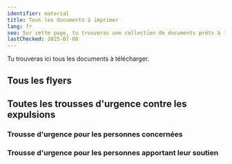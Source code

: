 ```yaml
---
identifier: material
title: Tous les documents à imprimer
lang: fr
seo: Sur cette page, tu trouveras une collection de documents prêts à imprimer. Tu peux télécharger tous les flyers sous forme de fichier unique, les imprimer et les distribuer.
lastChecked: 2025-07-08
---
```


Tu trouveras ici tous les documents à télécharger.

## Tous les flyers

<PdfLink collection="flyers" identifier="all" lang="all"></PdfLink>
<PdfLink collection="flyers" identifier="all" lang="ar"></PdfLink>
<PdfLink collection="flyers" identifier="all" lang="de"></PdfLink>
<PdfLink collection="flyers" identifier="all" lang="en"></PdfLink>
<PdfLink collection="flyers" identifier="all" lang="es"></PdfLink>
<PdfLink collection="flyers" identifier="all" lang="fr"></PdfLink>
<PdfLink collection="flyers" identifier="all" lang="ku"></PdfLink>

## Toutes les trousses d'urgence contre les expulsions
### Trousse d'urgence pour les personnes concernées

<PdfLink collection="kits" identifier="affected" lang="ar"></PdfLink>
<PdfLink collection="kits" identifier="affected" lang="de"></PdfLink>
<PdfLink collection="kits" identifier="affected" lang="en"></PdfLink>
<PdfLink collection="kits" identifier="affected" lang="es"></PdfLink>
<PdfLink collection="kits" identifier="affected" lang="fr"></PdfLink>
<PdfLink collection="kits" identifier="affected" lang="ku"></PdfLink>

### Trousse d'urgence pour les personnes apportant leur soutien

<PdfLink collection="kits" identifier="support" lang="ar"></PdfLink>
<PdfLink collection="kits" identifier="support" lang="de"></PdfLink>
<PdfLink collection="kits" identifier="support" lang="en"></PdfLink>
<PdfLink collection="kits" identifier="support" lang="es"></PdfLink>
<PdfLink collection="kits" identifier="support" lang="fr"></PdfLink>
<PdfLink collection="kits" identifier="support" lang="ku"></PdfLink>

